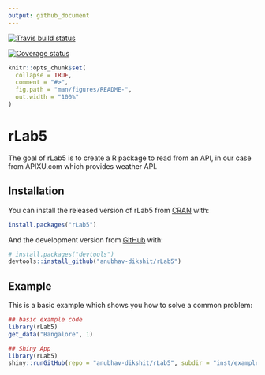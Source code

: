 ```yaml
---
output: github_document
---
```


<!-- README.md is generated from README.Rmd. Please edit that file -->

  [![Travis build status](https://travis-ci.com/anubhav-dikshit/rLab5.svg?branch=master)](https://travis-ci.com/anubhav-dikshit/rLab5)
  
  [![Coverage status](https://codecov.io/gh/anubhav-dikshit/rLab5/branch/master/graph/badge.svg)](https://codecov.io/github/anubhav-dikshit/rLab5?branch=master)
  
  
```r
knitr::opts_chunk$set(
  collapse = TRUE,
  comment = "#>",
  fig.path = "man/figures/README-",
  out.width = "100%"
)
```
# rLab5

The goal of rLab5 is to create a R package to read from an API, in our case from APIXU.com which provides weather API.

## Installation

You can install the released version of rLab5 from [CRAN](https://CRAN.R-project.org) with:

``` r
install.packages("rLab5")
```

And the development version from [GitHub](https://github.com/) with:

``` r
# install.packages("devtools")
devtools::install_github("anubhav-dikshit/rLab5")
```
## Example

This is a basic example which shows you how to solve a common problem:

```r
## basic example code
library(rLab5)
get_data("Bangalore", 1)
```

```r
## Shiny App
library(rLab5)
shiny::runGitHub(repo = "anubhav-dikshit/rLab5", subdir = "inst/examples")
```
